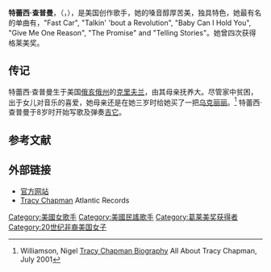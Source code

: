 {{Infobox musical artist <!-- See Wikipedia:WikiProject Musicians -->
| Name                = 特蕾西·查普曼
| Img                 = Tracy Chapman 3.jpg
| Img_capt            = 特蕾西·查普曼在 Bruges 2009
| Background          = 女歌手
| Birth_name          = 
| Born                = {{Birth date and age|1964|3|30}}
| Died                = 
| Origin              = [[美国|美国]][[俄亥俄州|俄亥俄州]][[克里夫兰_(俄亥俄州)|克里夫兰]]
| Instrument          = [[吉它|吉它]]、[[竖琴|竖琴]]、[[bouzouki|bouzouki]]、[[班卓琴|班卓琴]]、[[单簧管|单簧管]], [[键盘乐器|键盘乐器]]、[[Electronic_organ|organ]]、[[打击乐器|打击乐器]]、[[口琴|口琴]]
| Genre               = [[民间音乐|民间音乐]]、[[藍調|藍調]], [[另类摇滚|另类摇滚]], [[流行音乐|流行音乐]], [[灵魂乐|灵魂乐]]
| Occupation          = [[创作歌手|创作歌手]]、[[音乐家|音乐家]]
| Years_active        = 1988至今
| Label               = [[Elektra_Records|Elektra Records]]
| URL                 = [http://www.tracychapman.com 官方网站]
}}
'''特蕾西·查普曼'''，（{{lang-en|Tracy Chapman}}，{{bd|1964年|3月30日}}），是美国创作歌手，她的嗓音醇厚苦美，独具特色，她最有名的单曲有，"Fast Car", "Talkin' 'bout a Revolution", "Baby Can I Hold You", "Give Me One Reason", "The Promise" and "Telling Stories"。她曾四次获得格莱美奖。

==传记==
特蕾西·查普曼生于美国[[俄亥俄州|俄亥俄州]]的[[克里夫兰_(俄亥俄州)|克里夫兰]]，由其母亲抚养大。尽管家中贫困，出于女儿对音乐的喜爱，她母亲还是在她三岁时给她买了一把[[乌克丽丽|乌克丽丽]]。<ref>Williamson, Nigel [http://www.about-tracy-chapman.net/biography-by-nigel-williamson-2001/ Tracy Chapman Biography] {{Wayback|url=http://www.about-tracy-chapman.net/biography-by-nigel-williamson-2001/ |date=20190819151933 }} All About Tracy Chapman, July 2001</ref> 特蕾西·查普曼于8岁时开始写歌及弹奏[[吉它|吉它]]。

== 参考文献 ==
{{Reflist|2}}

==外部链接==
*[http://www.tracychapman.com/ 官方网站] {{Wayback|url=http://www.tracychapman.com/ |date=20110209142330 }}
*[http://www.atlanticrecords.com/tracychapman/ Tracy Chapman] {{Wayback|url=http://www.atlanticrecords.com/tracychapman/ |date=20091026172203 }} Atlantic Records

{{Authority control}}
{{DEFAULTSORT:Chapman, Tracy}}
[[Category:美國女歌手|Category:美國女歌手]]
[[Category:美國民謠歌手|Category:美國民謠歌手]]
[[Category:葛莱美奖获得者|Category:葛莱美奖获得者]]
[[Category:20世纪非裔美国女子|Category:20世纪非裔美国女子]]